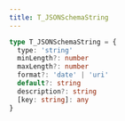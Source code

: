 ```yaml
---
title: T_JSONSchemaString
---
```


```ts
type T_JSONSchemaString = {
  type: 'string'
  minLength?: number
  maxLength?: number
  format?: 'date' | 'uri'
  default?: string
  description?: string
  [key: string]: any
}
```
